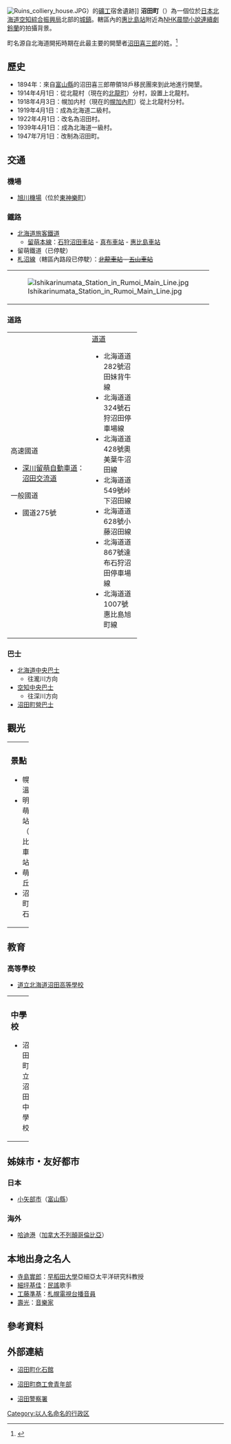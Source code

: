 {{otheruses|subject=位於[[日本|日本]][[北海道|北海道]][[空知綜合振興局|空知綜合振興局]]的一個[[城鎮|城鎮]]|other=其他的同名行政區|沼田町 (消歧義)}}
{{日本町村
| 自治體名=沼田
| 町村=町
| 圖像=[[File:Ebishima-Station_20120903.jpg|240px]]
| 圖像說明=[[惠比島站|惠比島站]]
| 町村章=[[File:Emblem_of_Numata,_Hokkaido.svg|100px]]
| 日文原名=沼田町
| 平假名=ぬまたちょう
| 羅馬字拼音=Numata-chō
| 都道府縣=北海道
| 支廳=空知綜合振興局
| 郡=雨龍郡
| 編號=01434-6
| 面積=47.26
| 邊界未定=
| 人口=3,911
| 統計時間=2008年2月1日
| 自治體=[[深川市|深川市]]、[[秩父別町|秩父別町]]、[[北龍町|北龍町]]、[[留萌市|留萌市]]、[[小平町|小平町]]
| 樹=[[紫杉|紫杉]]
| 花=[[杜鵑花|杜鵑花]]
| 鳥=
| 其他象徵物=
| 其他象徵=
| 首長=[[西田篤正|西田篤正]]
| 卸任日期=2011年4月30日
| 議員數=10
| 郵遞區號=078-2202
| 所在地=雨龍郡沼田町南1條3丁目6番53號
| 電話號碼=164-35-2111
| 外部連結={{url|https://www.town.numata.hokkaido.jp/}}
| 經度=
| 緯度=
| 地圖=[[File:Numata_in_Sorachi_Subprefecture.gif|200px]]
| 註記=人口：[http://www.town.numata.hokkaido.jp/ 沼田町官方網頁]
}}
[[File:Ruins_colliery_house.JPG|thumb]]）的[[礦工|礦工]]宿舍遺跡]]
'''沼田町'''（{{jpn|j=沼田町|hg=ぬまたちょう|rm=Numata chō|f=y}}）為一個位於[[日本|日本]][[北海道|北海道]][[空知綜合振興局|空知綜合振興局]]北部的[[城鎮|城鎮]]。轄區內的[[惠比島站|惠比島站]]附近為[[NHK|NHK]][[晨間小說連續劇|晨間小說連續劇]][[鈴蘭_(電視劇)|鈴蘭]]的拍攝背景。

町名源自北海道開拓時期在此最主要的開墾者[[沼田喜三郎|沼田喜三郎]]的姓。<ref>{{cite web| url=http://kam-r.sub.jp/ainu/soratisi.html| title=空知支廳| publisher=カムイミンタラ| accessdate=2008年3月6日| language=ja| archive-url=https://web.archive.org/web/20080213021139/http://kam-r.sub.jp/ainu/soratisi.html| archive-date=2008年2月13日| dead-url=yes}}</ref>

==歷史==
* 1894年：來自[[富山縣|富山縣]]的沼田喜三郎帶領18戶移民團來到此地進行開墾。
* 1914年4月1日：從北龍村（現在的[[北龍町|北龍町]]）分村，設置上北龍村。
* 1918年4月3日：幌加内村（現在的[[幌加內町|幌加內町]]）從上北龍村分村。
* 1919年4月1日：成為北海道二級村。
* 1922年4月1日：改名為沼田村。
* 1939年4月1日：成為北海道一級村。
* 1947年7月1日：改制為沼田町。

==交通==
===機場===
* [[旭川機場|旭川機場]]（位於[[東神樂町|東神樂町]]）
===鐵路===
* [[北海道旅客鐵道|北海道旅客鐵道]]
** [[留萌本線|留萌本線]]：[[石狩沼田車站|石狩沼田車站]] - [[真布車站|真布車站]] - [[惠比島車站|惠比島車站]]
* 留萌鐵道（已停駛）
* [[札沼線|札沼線]]（轄區內路段已停駛）：<s>[[北龍車站|北龍車站]] - [[五山車站|五山車站]]</s>
{| border="0"
|-
| [[File:Ishikarinumata_Station_in_Rumoi_Main_Line.jpg|thumb]]
|}
 
===道路===

{| width="60%"
|-----
| valign="top" width="50%" |
;高速國道
* [[深川留萌自動車道|深川留萌自動車道]]：[[沼田IC_(北海道)|沼田交流道]]
;一般國道
* 國道275號
| valign="top" |
;[[都道府縣道|道道]]
* 北海道道282號沼田妹背牛線
* 北海道道324號石狩沼田停車場線
* 北海道道428號奧美葉牛沼田線
* 北海道道549號峠下沼田線
* 北海道道628號小藤沼田線
* 北海道道867號達布石狩沼田停車場線
* 北海道道1007號惠比島旭町線
|}

===巴士===
* [[北海道中央巴士|北海道中央巴士]]
**  往瀧川方向
* [[空知中央巴士|空知中央巴士]]
** 往深川方向
* [[沼田町營巴士|沼田町營巴士]]
 
==觀光==

{| width="100%"
|-----
| valign="top" width="50%" |
===景點===
* 幌新溫泉
* 明日萌車站（惠比島車站）
* 萌之丘
* 沼田町化石館
| valign="top" |
===慶典活動===
* 肉牛祭：8月第四個星期六
|}
 
==教育==
===高等學校===
* [https://web.archive.org/web/20100111144228/http://www.numata.hokkaido-c.ed.jp/ 道立北海道沼田高等學校]

{| width="100%"
|-----
| valign="top" width="50%" |
===中學校===
* 沼田町立沼田中學校
| valign="top" |
===小學校===
* 沼田町立沼田小學校
|}
==姊妹市・友好都市==
===日本===
* [[小矢部市|小矢部市]]（[[富山縣|富山縣]]）
 
===海外===
* {{Flagicon|Canada}} [[哈迪港_(不列颠哥伦比亚省)|哈迪港]]（[[加拿大|加拿大]][[不列顛哥倫比亞|不列顛哥倫比亞]]）

==本地出身之名人==
* [[寺島實郎|寺島實郎]]：[[早稻田大學|早稻田大學]]亞細亞太平洋研究科教授
* [[細坪基佳|細坪基佳]]：[[民謠|民謠]]歌手
* [[工藤準基|工藤準基]]：[[札幌電視台|札幌電視台]][[播音員|播音員]]
* [[壽光|壽光]]：[[音樂家|音樂家]]

==參考資料==
{{reflist}}

==外部連結==
{{commonscat|Numata, Hokkaido}}
* {{Ja icon}}[https://web.archive.org/web/20080307125400/http://www3.ocn.ne.jp/~kaseki/ 沼田町化石館]
* {{Ja icon}}[https://web.archive.org/web/20080303103534/http://www16.ocn.ne.jp/~numasyou/ 沼田町商工會青年部]
* {{Ja icon}}[https://web.archive.org/web/20080515095437/http://www.numata-syo.police.pref.hokkaido.jp/ 沼田警察署]
 
{{空知支廳}}
{{Authority control}}

[[Category:以人名命名的行政区|Category:以人名命名的行政区]]